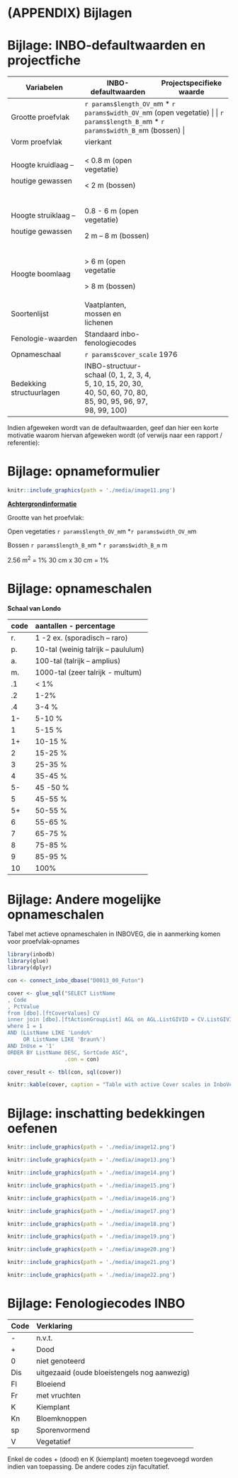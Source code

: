 # (APPENDIX) Bijlagen {-} 

#  Bijlage: INBO-defaultwaarden en projectfiche

+-------------------------+-------------------------+-------------------------+
| **Variabelen**          | **INBO-defaultwaarden** | **Projectspecifieke     |
|                         |                         | waarde**                |
+=========================+=========================+=========================+
| Grootte proefvlak       |`r params$length_OV_m`m \* `r params$width_OV_m`m  |
|                         |(open vegetatie)         |                         |
|                         |                         |                         |
|                         |`r params$length_B_m`m \* `r params$width_B_m`m    |
|                         |(bossen)                 |                         |
+-------------------------+-------------------------+-------------------------+
| Vorm proefvlak          | vierkant                |                         |
+-------------------------+-------------------------+-------------------------+
| Hoogte kruidlaag --     | \< 0.8 m (open          |                         |
|                         | vegetatie)              |                         |
| houtige gewassen        |                         |                         |
|                         | \< 2 m (bossen)         |                         |
+-------------------------+-------------------------+-------------------------+
| Hoogte struiklaag --    | 0.8 - 6 m (open         |                         |
|                         | vegetatie)              |                         |
| houtige gewassen        |                         |                         |
|                         | 2 m -- 8 m (bossen)     |                         |
+-------------------------+-------------------------+-------------------------+
| Hoogte boomlaag         | \> 6 m (open vegetatie  |                         |
|                         |                         |                         |
|                         | \> 8 m (bossen)         |                         |
+-------------------------+-------------------------+-------------------------+
| Soortenlijst            | Vaatplanten, mossen en  |                         |
|                         | lichenen                |                         |
+-------------------------+-------------------------+-------------------------+
| Fenologie-waarden       | Standaard               |                         |
|                         | inbo-fenologiecodes     |                         |
+-------------------------+-------------------------+-------------------------+
| Opnameschaal            | `r params$cover_scale` 1976                       |
+-------------------------+-------------------------+-------------------------+
| Bedekking               | INBO-structuur-schaal   |                         |
| structuurlagen          | (0, 1, 2, 3, 4, 5, 10,  |                         |
|                         | 15, 20, 30, 40, 50, 60, |                         |
|                         | 70, 80, 85, 90, 95, 96, |                         |
|                         | 97, 98, 99, 100)        |                         |
+-------------------------+-------------------------+-------------------------+

Indien afgeweken wordt van de defaultwaarden, geef dan hier een korte motivatie
waarom hiervan afgeweken wordt (of verwijs naar een rapport / referentie):

#  Bijlage: opnameformulier

```r
knitr::include_graphics(path = './media/image11.png')
```


**[Achtergrondinformatie]{.underline}**


Grootte van het proefvlak:

Open vegetaties `r params$length_OV_m`m \*`r params$width_OV_m`m

Bossen `r params$length_B_m`m \* `r params$width_B_m` m

2.56 m^2^ = 1% 30 cm x 30 cm = 1%

#  Bijlage: opnameschalen

**Schaal van Londo**

  code  aantallen - percentage
  ----- -------------------------------------
  r\.   1 -2 ex. (sporadisch -- raro)
  p\.   10-tal (weinig talrijk -- paululum)
  a\.   100-tal (talrijk -- amplius)
  m\.   1000-tal (zeer talrijk - multum)
  .1    \< 1%
  .2    1-2%
  .4    3-4 %
  1-    5-10 %
  1     5-15 %
  1+    10-15 %
  2     15-25 %
  3     25-35 %
  4     35-45 %
  5-    45 -50 %
  5     45-55 %
  5+    50-55 %
  6     55-65 %
  7     65-75 %
  8     75-85 %
  9     85-95 %
  10    100%

#  Bijlage: Andere mogelijke opnameschalen

Tabel met actieve opnameschalen in INBOVEG, die in aanmerking komen voor proefvlak-opnames

```r

library(inbodb)
library(glue)
library(dplyr)

con <- connect_inbo_dbase("D0013_00_Futon")

cover <- glue_sql("SELECT ListName
, Code
, PctValue
from [dbo].[ftCoverValues] CV
inner join [dbo].[ftActionGroupList] AGL on AGL.ListGIVID = CV.ListGIVID
where 1 = 1 
AND (ListName LIKE 'Londo%'
     OR ListName LIKE 'Braun%')
AND InUse = '1'
ORDER BY ListName DESC, SortCode ASC", 
                  .con = con) 

cover_result <- tbl(con, sql(cover))

knitr::kable(cover, caption = "Table with active Cover scales in InboVeg")

```



#  Bijlage: inschatting bedekkingen oefenen


```r
knitr::include_graphics(path = './media/image12.png')
```

```r
knitr::include_graphics(path = './media/image13.png')
```

```r
knitr::include_graphics(path = './media/image14.png')
```

```r
knitr::include_graphics(path = './media/image15.png')
```

```r
knitr::include_graphics(path = './media/image16.png')
```

```r
knitr::include_graphics(path = './media/image17.png')
```


```r
knitr::include_graphics(path = './media/image18.png')
```


```r
knitr::include_graphics(path = './media/image19.png')
```


```r
knitr::include_graphics(path = './media/image20.png')
```

```r
knitr::include_graphics(path = './media/image21.png')
```


```r
knitr::include_graphics(path = './media/image22.png')
```


#  Bijlage: Fenologiecodes INBO

  Code   Verklaring
  ------ ----------------------------------------------
  \-     n.v.t.
  \+     Dood
  0      niet genoteerd
  Dis    uitgezaaid (oude bloeistengels nog aanwezig)
  Fl     Bloeiend
  Fr     met vruchten
  K      Kiemplant
  Kn     Bloemknoppen
  sp     Sporenvormend
  V      Vegetatief

Enkel de codes + (dood) en K (kiemplant) moeten toegevoegd worden indien van toepassing. De andere
codes zijn facultatief.
